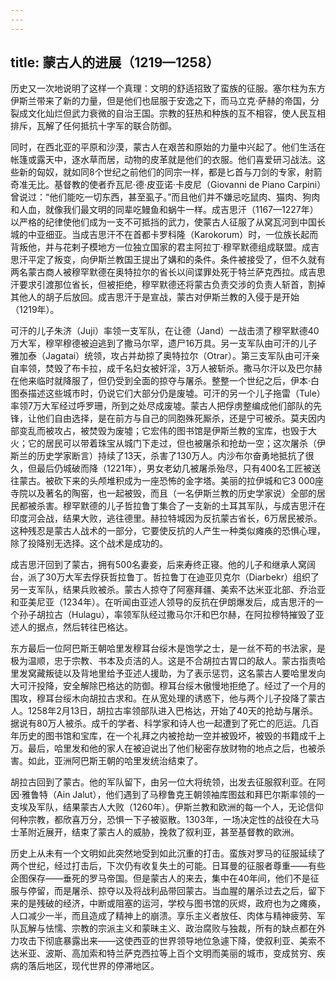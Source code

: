 ```yaml
---
---
---
```

title: 蒙古人的进展（1219—1258）
---




历史又一次地说明了这样一个真理：文明的舒适招致了蛮族的征服。塞尔柱为东方伊斯兰带来了新的力量，但是他们也屈服于安逸之下，而马立克·萨赫的帝国，分裂成文化灿烂但武力衰微的自治王国。宗教的狂热和种族的互不相容，使人民互相排斥，瓦解了任何抵抗十字军的联合防御。

同时，在西北亚的平原和沙漠，蒙古人在艰苦和原始的力量中兴起了。他们生活在帐篷或露天中，逐水草而居，动物的皮革就是他们的衣服。他们喜爱研习战法。这些新的匈奴，就如同8个世纪之前他们的同宗一样，都是匕首与刀剑的专家，射箭奇准无比。基督教的使者乔瓦尼·德·皮亚诺·卡皮尼（Giovanni de Piano Carpini）曾说过：“他们能吃一切东西，甚至虱子。”而且他们并不嫌忌吃鼠肉、猫肉、狗肉和人血，就像我们最文明的同辈吃鳗鱼和蜗牛一样。成吉思汗（1167—1227年）以严格的纪律使他们成为一支不可抵挡的武力，使蒙古人征服了从窝瓦河到中国长城的中亚细亚。当成吉思汗不在首都卡罗科隆（Karokorum）时，一位族长起而背叛他，并与花剌子模地方一位独立国家的君主阿拉丁·穆罕默德组成联盟。成吉思汗平定了叛变，向伊斯兰教国王提出了媾和的条件。条件被接受了，但不久就有两名蒙古商人被穆罕默德在奥特拉尔的省长以间谍罪处死于特兰萨克西拉。成吉思汗要求引渡那位省长，但被拒绝，穆罕默德还将蒙古负责交涉的负责人斩首，割掉其他人的胡子后放回。成吉思汗于是宣战，蒙古对伊斯兰教的入侵于是开始（1219年）。

可汗的儿子朱济（Juji）率领一支军队，在让德（Jand）一战击溃了穆罕默德40万大军，穆罕穆德被迫逃到了撒马尔罕，遗尸16万具。另一支军队由可汗的儿子雅加泰（Jagatai）统领，攻占并劫掠了奥特拉尔（Otrar）。第三支军队由可汗亲自率领，焚毁了布卡拉，成千名妇女被奸淫，3万人被斩杀。撒马尔汗以及巴尔赫在他来临时就降服了，但仍受到全面的掠夺与屠杀。整整一个世纪之后，伊本·白图泰描述这些城市时，仍说它们大部分仍是废墟。可汗的另一个儿子拖雷（Tule）率领7万大军经过呼罗珊，所到之处尽成废墟。蒙古人把俘虏整编成他们部队的先锋，让他们自由选择，是在前方与自己的同胞殊死厮杀，还是宁可被杀。莫夫因内部变乱而被攻占，被焚毁为废墟；它宏伟的图书馆是伊斯兰教的宝库，也毁于大火；它的居民可以带着珠宝从城门下走过，但也被屠杀和抢劫一空；这次屠杀（伊斯兰的历史学家断言）持续了13天，杀害了130万人。内沙布尔奋勇地抵抗了很久，但最后仍城破而降（1221年），男女老幼几被屠杀殆尽，只有400名工匠被送往蒙古。被砍下来的头颅堆积成为一座恐怖的金字塔。美丽的拉伊城和它3 000座寺院以及著名的陶窑，也一起被毁，而且（一名伊斯兰教的历史学家说）全部的居民都被杀害。穆罕默德的儿子哲拉鲁丁集合了一支新的土耳其军队，与成吉思汗在印度河会战，结果大败，逃往德里。赫拉特城因为反抗蒙古省长，6万居民被杀。这种残忍是蒙古人战术的一部分，它要使反抗的人产生一种类似瘫痪的恐惧心理，除了投降别无选择。这个战术是成功的。

成吉思汗回到了蒙古，拥有500名妻妾，后来寿终正寝。他的儿子和继承人窝阔台，派了30万大军去俘获哲拉鲁丁。哲拉鲁丁在迪亚贝克尔（Diarbekr）组织了另一支军队，结果兵败被杀。蒙古人掠夺了阿塞拜疆、美索不达米亚北部、乔治亚和亚美尼亚（1234年）。在听闻由亚述人领导的反抗在伊朗爆发后，成吉思汗的一个孙子胡拉古（Hulagu），率领军队经过撒马尔汗和巴尔赫，在阿拉穆特摧毁了亚述人的据点，然后转往巴格达。

东方最后一位阿巴斯王朝哈里发穆耳台绥木是饱学之士，是一丝不苟的书法家，是极为温顺，忠于宗教、书本及贞洁的人。这是不合胡拉古胃口的敌人。蒙古指责哈里发窝藏叛徒以及背地里给予亚述人援助，为了表示惩罚，这名蒙古人要哈里发向大可汗投降，安全解除巴格达的防御。穆耳台绥木傲慢地拒绝了。经过了一个月的围攻，穆耳台绥木向胡拉古求和。在从宽处理的诱惑下，他与两个儿子投降了蒙古人。1258年2月13日，胡拉古率领部队进入巴格达，开始了40天的抢劫与屠杀。据说有80万人被杀。成千的学者、科学家和诗人也一起遭到了死亡的厄运。几百年历史的图书馆和宝库，在一个礼拜之内被抢劫一空并被毁坏，被毁的书籍成千上万。最后，哈里发和他的家人在被迫说出了他们秘密存放财物的地点之后，也被杀害。如此，亚洲阿巴斯王朝的哈里发统治结束了。

胡拉古回到了蒙古。他的军队留下，由另一位大将统领，出发去征服叙利亚。在阿因·雅鲁特（Ain Jalut），他们遇到了马穆鲁克王朝领袖库图兹和拜巴尔斯率领的一支埃及军队，结果蒙古人大败（1260年）。伊斯兰教和欧洲的每一个人，无论信仰何种宗教，都欣喜万分，恐惧一下子被驱散。1303年，一场决定性的战役在大马士革附近展开，结束了蒙古人的威胁，挽救了叙利亚，甚至基督教的欧洲。

历史上从未有一个文明如此突然地受到如此沉重的打击。蛮族对罗马的征服延续了两个世纪，经过打击后，下次仍有收复失土的可能。日耳曼的征服者尊重——有些企图保存——垂死的罗马帝国。但是蒙古人的来去，集中在40年间，他们不是征服与停留，而是屠杀、掠夺以及将战利品带回蒙古。当血腥的屠杀过去之后，留下来的是残破的经济，中断或阻塞的运河，学校与图书馆的灰烬，政府也为之瘫痪，人口减少一半，而且造成了精神上的崩溃。享乐主义者放任、肉体与精神疲劳、军队瓦解与怯懦、宗教的宗派主义和蒙昧主义、政治腐败与独裁，所有的缺点都在外力攻击下彻底暴露出来——这使西亚的世界领导地位急遽下降，使叙利亚、美索不达米亚、波斯、高加索和特兰萨克西拉等上百个文明而美丽的城市，变成贫穷、疾病的落后地区，现代世界的停滞地区。